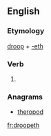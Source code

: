 ==English==

===Etymology===
[[droop]] + [[-eth]]

===Verb===
{{en-verb form}}

# {{en-archaic third-person singular of|droop}}

===Anagrams===
* [[theropod#English|theropod]]

[[fr:droopeth]]